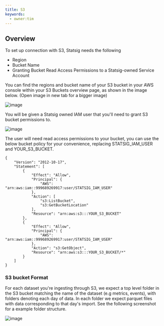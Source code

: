 ```yaml
---
title: S3
keywords:
  - owner:tim
---
```


## Overview

To set up connection with S3, Statsig needs the following

- Region
- Bucket Name
- Granting Bucket Read Access Permissions to a Statsig-owned Service Account

You can find the regions and bucket name of your S3 bucket in your AWS console within your S3 Buckets overview page, as shown in the image below. (Open image in new tab for a bigger image)

![image](https://user-images.githubusercontent.com/87334575/228698847-864e4607-95e4-44c0-bc0e-e15abb5b43fd.png)

You will be given a Statsig owned IAM user that you'll need to grant S3 bucket permissions to.

![image](https://user-images.githubusercontent.com/87334575/228700279-0e4f265e-32d8-4b8e-b516-496479952870.png)

The user will need read access permissions to your bucket, you can use the below bucket policy for your convenience, replacing STATSIG_IAM_USER and YOUR_S3_BUCKET.

```
{
    "Version": "2012-10-17",
    "Statement": [
        {
            "Effect": "Allow",
            "Principal": {
                "AWS": "arn:aws:iam::999689269917:user/STATSIG_IAM_USER"
            },
            "Action": [
                "s3:ListBucket",
                "s3:GetBucketLocation"
            ],
            "Resource": "arn:aws:s3:::YOUR_S3_BUCKET"
        },
        {
            "Effect": "Allow",
            "Principal": {
                "AWS": "arn:aws:iam::999689269917:user/STATSIG_IAM_USER"
            },
            "Action": "s3:GetObject",
            "Resource": "arn:aws:s3:::YOUR_S3_BUCKET/*"
        }
    ]
}
```

### S3 bucket Format

For each dataset you're ingesting through S3, we expect a top level folder in the S3 bucket matching the name of the dataset (e.g metrics, events), with folders denoting each day of data. In each folder we expect parquet files with data corresponding to that day's import. See the following screenshot for a example folder structure.

![image](https://user-images.githubusercontent.com/87334575/228701015-56804b30-522a-4293-b48e-4da3c02b9b6d.png)
